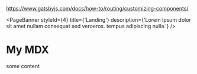 
https://www.gatsbyjs.com/docs/how-to/routing/customizing-components/




<PageBanner 
  styleId={4}
  title={'Landing'}
  description={'Lorem ipsum dolor sit amet nullam consequat sed veroeros. tempus adipiscing nulla.'}
/>

# My MDX

some content